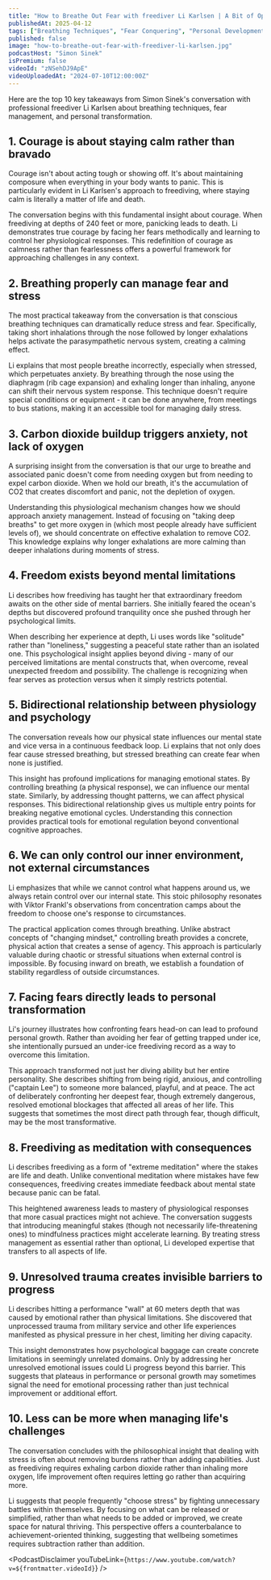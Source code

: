 ```yaml
---
title: "How to Breathe Out Fear with freediver Li Karlsen | A Bit of Optimism Podcast"
publishedAt: 2025-04-12
tags: ["Breathing Techniques", "Fear Conquering", "Personal Development"]
published: false
image: "how-to-breathe-out-fear-with-freediver-li-karlsen.jpg"
podcastHost: "Simon Sinek"
isPremium: false
videoId: "zNSehDJ9ApE"
videoUploadedAt: "2024-07-10T12:00:00Z"
---
```



<PodcastSummaryPageLayout frontmatter={frontmatter}>

Here are the top 10 key takeaways from Simon Sinek's conversation with professional freediver Li Karlsen about breathing techniques, fear management, and personal transformation.

## 1. Courage is about staying calm rather than bravado

Courage isn't about acting tough or showing off. It's about maintaining composure when everything in your body wants to panic. This is particularly evident in Li Karlsen's approach to freediving, where staying calm is literally a matter of life and death.

The conversation begins with this fundamental insight about courage. When freediving at depths of 240 feet or more, panicking leads to death. Li demonstrates true courage by facing her fears methodically and learning to control her physiological responses. This redefinition of courage as calmness rather than fearlessness offers a powerful framework for approaching challenges in any context.

## 2. Breathing properly can manage fear and stress

The most practical takeaway from the conversation is that conscious breathing techniques can dramatically reduce stress and fear. Specifically, taking short inhalations through the nose followed by longer exhalations helps activate the parasympathetic nervous system, creating a calming effect.

Li explains that most people breathe incorrectly, especially when stressed, which perpetuates anxiety. By breathing through the nose using the diaphragm (rib cage expansion) and exhaling longer than inhaling, anyone can shift their nervous system response. This technique doesn't require special conditions or equipment - it can be done anywhere, from meetings to bus stations, making it an accessible tool for managing daily stress.

## 3. Carbon dioxide buildup triggers anxiety, not lack of oxygen

A surprising insight from the conversation is that our urge to breathe and associated panic doesn't come from needing oxygen but from needing to expel carbon dioxide. When we hold our breath, it's the accumulation of CO2 that creates discomfort and panic, not the depletion of oxygen.

Understanding this physiological mechanism changes how we should approach anxiety management. Instead of focusing on "taking deep breaths" to get more oxygen in (which most people already have sufficient levels of), we should concentrate on effective exhalation to remove CO2. This knowledge explains why longer exhalations are more calming than deeper inhalations during moments of stress.

## 4. Freedom exists beyond mental limitations

Li describes how freediving has taught her that extraordinary freedom awaits on the other side of mental barriers. She initially feared the ocean's depths but discovered profound tranquility once she pushed through her psychological limits.

When describing her experience at depth, Li uses words like "solitude" rather than "loneliness," suggesting a peaceful state rather than an isolated one. This psychological insight applies beyond diving - many of our perceived limitations are mental constructs that, when overcome, reveal unexpected freedom and possibility. The challenge is recognizing when fear serves as protection versus when it simply restricts potential.

## 5. Bidirectional relationship between physiology and psychology

The conversation reveals how our physical state influences our mental state and vice versa in a continuous feedback loop. Li explains that not only does fear cause stressed breathing, but stressed breathing can create fear when none is justified.

This insight has profound implications for managing emotional states. By controlling breathing (a physical response), we can influence our mental state. Similarly, by addressing thought patterns, we can affect physical responses. This bidirectional relationship gives us multiple entry points for breaking negative emotional cycles. Understanding this connection provides practical tools for emotional regulation beyond conventional cognitive approaches.

## 6. We can only control our inner environment, not external circumstances

Li emphasizes that while we cannot control what happens around us, we always retain control over our internal state. This stoic philosophy resonates with Viktor Frankl's observations from concentration camps about the freedom to choose one's response to circumstances.

The practical application comes through breathing. Unlike abstract concepts of "changing mindset," controlling breath provides a concrete, physical action that creates a sense of agency. This approach is particularly valuable during chaotic or stressful situations when external control is impossible. By focusing inward on breath, we establish a foundation of stability regardless of outside circumstances.

## 7. Facing fears directly leads to personal transformation

Li's journey illustrates how confronting fears head-on can lead to profound personal growth. Rather than avoiding her fear of getting trapped under ice, she intentionally pursued an under-ice freediving record as a way to overcome this limitation.

This approach transformed not just her diving ability but her entire personality. She describes shifting from being rigid, anxious, and controlling ("captain Lee") to someone more balanced, playful, and at peace. The act of deliberately confronting her deepest fear, though extremely dangerous, resolved emotional blockages that affected all areas of her life. This suggests that sometimes the most direct path through fear, though difficult, may be the most transformative.

## 8. Freediving as meditation with consequences

Li describes freediving as a form of "extreme meditation" where the stakes are life and death. Unlike conventional meditation where mistakes have few consequences, freediving creates immediate feedback about mental state because panic can be fatal.

This heightened awareness leads to mastery of physiological responses that more casual practices might not achieve. The conversation suggests that introducing meaningful stakes (though not necessarily life-threatening ones) to mindfulness practices might accelerate learning. By treating stress management as essential rather than optional, Li developed expertise that transfers to all aspects of life.

## 9. Unresolved trauma creates invisible barriers to progress

Li describes hitting a performance "wall" at 60 meters depth that was caused by emotional rather than physical limitations. She discovered that unprocessed trauma from military service and other life experiences manifested as physical pressure in her chest, limiting her diving capacity.

This insight demonstrates how psychological baggage can create concrete limitations in seemingly unrelated domains. Only by addressing her unresolved emotional issues could Li progress beyond this barrier. This suggests that plateaus in performance or personal growth may sometimes signal the need for emotional processing rather than just technical improvement or additional effort.

## 10. Less can be more when managing life's challenges

The conversation concludes with the philosophical insight that dealing with stress is often about removing burdens rather than adding capabilities. Just as freediving requires exhaling carbon dioxide rather than inhaling more oxygen, life improvement often requires letting go rather than acquiring more.

Li suggests that people frequently "choose stress" by fighting unnecessary battles within themselves. By focusing on what can be released or simplified, rather than what needs to be added or improved, we create space for natural thriving. This perspective offers a counterbalance to achievement-oriented thinking, suggesting that wellbeing sometimes requires subtraction rather than addition.

<PodcastDisclaimer
  youTubeLink={`https://www.youtube.com/watch?v=${frontmatter.videoId}`}
/>

</PodcastSummaryPageLayout>
